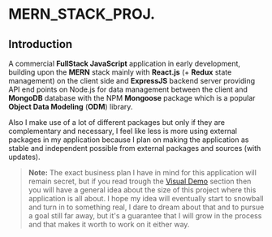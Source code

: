 
 <div><Rocket /></div>

# MERN_STACK_PROJ.

## Introduction

A commercial **FullStack JavaScript** application in early development, building upon the **MERN** stack mainly with **React.js** (+ **Redux** state management) on the client side and **ExpressJS** backend server providing API end points on Node.js for data management between the client and **MongoDB** database with the NPM **Mongoose** package which is a popular **Object Data Modeling** (**ODM**) library.

Also I make use of a lot of different packages but only if they are complementary and necessary, I feel like less is more using external packages in my application because I plan on making the application as stable and independent possible from external packages and sources (with updates).

> **Note:** The exact business plan I have in mind for this application will remain secret, but if you read trough the [Visual Demo](#visual-demo) section then you will have a general idea about the size of this project where this application is all about. I hope my idea will eventually start to snowball and turn in to something real, I dare to dream about that and to pursue a goal still far away, but it's a guarantee that I will grow in the process and that makes it worth to work on it either way.
